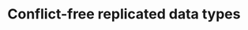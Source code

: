 ---
navTitle: CRDT data types
title: Conflict-free replicated data types
redirects:
  - /pgd/latest/bdr/crdt/
---